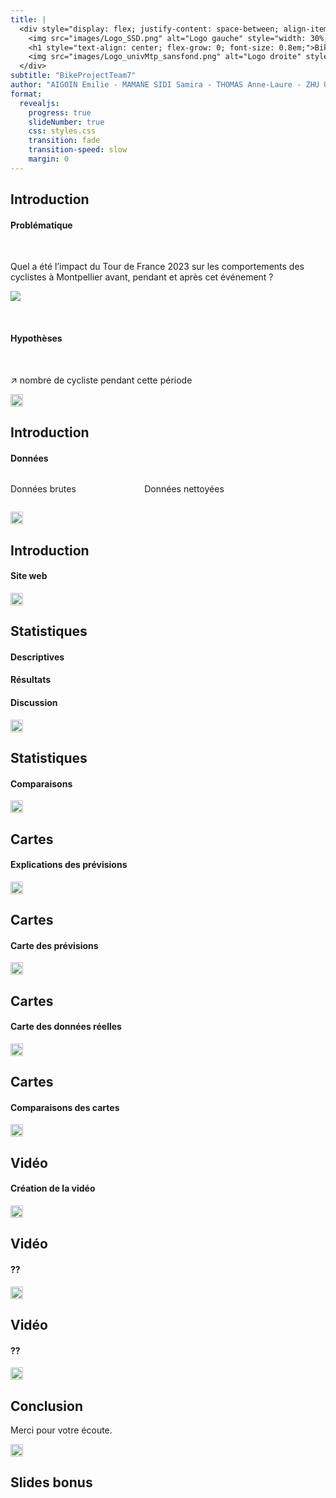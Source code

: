 ```yaml
---
title: |
  <div style="display: flex; justify-content: space-between; align-items: center;">
    <img src="images/Logo_SSD.png" alt="Logo gauche" style="width: 30%; margin-right: 22px;">
    <h1 style="text-align: center; flex-grow: 0; font-size: 0.8em;">Bike analyses in Montpellier during the Tour de France</h1>
    <img src="images/Logo_univMtp_sansfond.png" alt="Logo droite" style="width: 100%;">
  </div>
subtitle: "BikeProjectTeam7"
author: "AIGOIN Emilie - MAMANE SIDI Samira - THOMAS Anne-Laure - ZHU Qingjian"
format: 
  revealjs:
    progress: true
    slideNumber: true
    css: styles.css
    transition: fade
    transition-speed: slow
    margin: 0
---
```



<!-- slide 1 -->

## Introduction {background-color="white" background-image="/images/background.png" background-size=cover}

::: {.fragment} 
#### Problématique 
:::

<br>

::: {.fragment} 
<p class="text"> Quel a été l'impact du Tour de France 2023 sur les comportements des cyclistes à Montpellier avant, pendant et après cet événement ? </p>
![](/images/logo_tourdefrance.png){.absolute top=320 left=450}
:::

<br>

::: {.fragment} 
#### Hypothèses
:::

<br>

::: {.fragment} 
<p class="text"> ↗ nombre de cycliste pendant cette période </p>
:::

![](/images/bike.png){.absolute top=650 left=-100 width="20" height="20"}


<!-- slide 2 -->

## Introduction {background-color="white" background-image="/images/background.png" background-size=cover}

#### Données

:::: {.columns}

::: {.column width="40%"}
<p class = "text"> Données brutes </p>
:::

::: {.column width="60%"}
<p class = "text"> Données nettoyées </p>
:::

::::

![](/images/bike.png){.absolute top=650 left=0 width="20" height="20"}


<!-- slide 3 -->

## Introduction {background-color="white" background-image="/images/background.png" background-size=cover}

#### Site web

![](/images/bike.png){.absolute top=650 left=100 width="20" height="20"}


<!-- slide 4 -->

## Statistiques {background-color="white" background-image="/images/background.png" background-size=cover}

#### Descriptives

#### Résultats

#### Discussion

![](/images/bike.png){.absolute top=650 left=200 width="20" height="20"}


<!-- slide 5 -->

## Statistiques {background-color="white" background-image="/images/background.png" background-size=cover}

#### Comparaisons

![](/images/bike.png){.absolute top=650 left=300 width="20" height="20"}


<!-- slide 6 -->

## Cartes {background-color="white" background-image="/images/background.png" background-size=cover}

#### Explications des prévisions

![](/images/bike.png){.absolute top=650 left=400 width="20" height="20"}


<!-- slide 7 -->

## Cartes {background-color="white" background-image="/images/background.png" background-size=cover}

#### Carte des prévisions

![](/images/bike.png){.absolute top=650 left=500 width="20" height="20"}


<!-- slide 8 -->

## Cartes {background-color="white" background-image="/images/background.png" background-size=cover}

#### Carte des données réelles

![](/images/bike.png){.absolute top=650 left=600 width="20" height="20"}



<!-- slide 9 -->

## Cartes {background-color="white" background-image="/images/background.png" background-size=cover}

#### Comparaisons des cartes

![](/images/bike.png){.absolute top=650 left=700 width="20" height="20"}


<!-- slide 10 -->

## Vidéo {background-color="white" background-image="/images/background.png" background-size=cover}

#### Création de la vidéo

![](/images/bike.png){.absolute top=650 left=800 width="20" height="20"}


<!-- slide 11 -->

## Vidéo {background-color="white" background-image="/images/background.png" background-size=cover}

#### ??

![](/images/bike.png){.absolute top=650 left=900 width="20" height="20"}


<!-- slide 12 -->

## Vidéo {background-color="white" background-image="/images/background.png" background-size=cover}

#### ??

![](/images/bike.png){.absolute top=650 left=1000 width="20" height="20"}


<!-- slide 13 -->

## Conclusion {background-color="white" background-image="/images/background.png" background-size=cover}

Merci pour votre écoute.

![](/images/bike.png){.absolute top=650 left=1100 width="20" height="20"}


<!-- slide bonus 1 -->

## Slides bonus {visibility="uncounted" background-color="white" background-image="/images/background.png" background-size=cover}